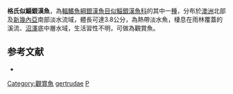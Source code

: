 {{Speciesbox
| name = 格氏似鯔銀漢魚
| image = 
| image_width = 250px
| status = NE
| status_system = IUCN3.1
| genus = Pseudomugil
| species = gertrudae
| authority = [[Weber|Weber]], 1911
| synonyms = 
}}
'''格氏似鯔銀漢魚'''，為[[輻鰭魚綱|輻鰭魚綱]][[銀漢魚目|銀漢魚目]][[似鯔銀漢魚科|似鯔銀漢魚科]]的其中一[[種|種]]，分布於[[澳洲|澳洲]]北部及[[新幾內亞|新幾內亞]]南部淡水流域，體長可達3.8公分，為熱帶淡水魚，棲息在雨林覆蓋的溪流、[[沼澤|沼澤]]底中層水域，生活習性不明，可做為觀賞魚。
==参考文献==
*{{FishBase_species|genus=Pseudomugil|species=gertrudae|year=2016|month=5}}
{{Taxonbar|from=Q1509683}}

[[Category:觀賞魚|Category:觀賞魚]]
[[Category:鯔銀漢魚屬|gertrudae]]
[[Category:1911年描述的魚類|P]]


{{魚類小作品}}